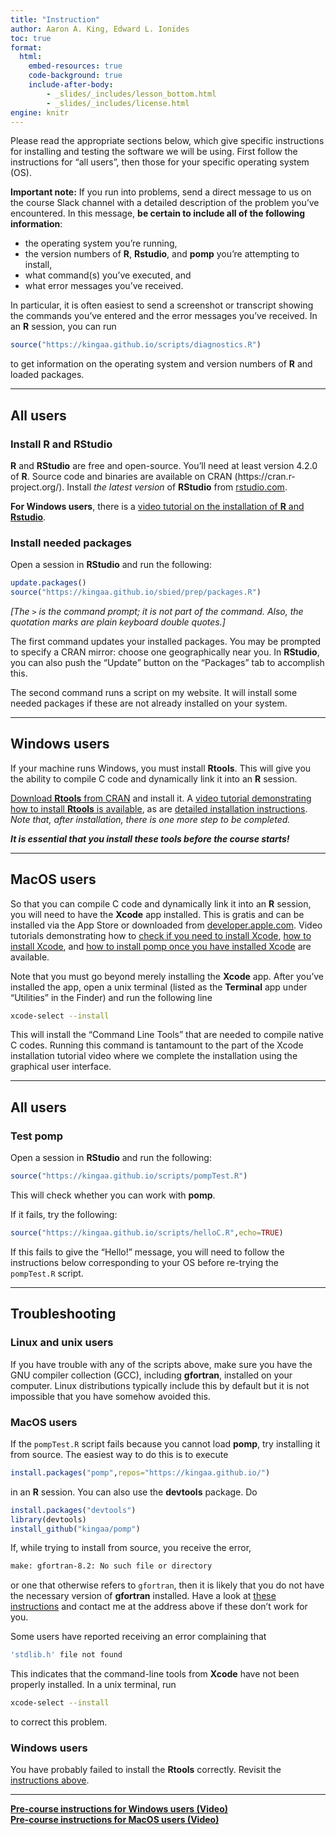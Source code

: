 ```yaml
---
title: "Instruction"
author: Aaron A. King, Edward L. Ionides
toc: true
format:
  html:
    embed-resources: true
    code-background: true
    include-after-body:
        - _slides/_includes/lesson_bottom.html
        - _slides/_includes/license.html
engine: knitr
---
```


```{=html}
<style type="text/css">
div .nb {
    background-color: #ffeca3;
    border-style: solid;
    border-width: 2;
    border-color: #00274c;
    padding: 1em;
}
hr {
    border-width: 3;
    border-color: #00274c;
}
</style>
```

Please read the appropriate sections below, which give specific instructions for installing and testing the software we will be using. First follow the instructions for "all users", then those for your specific operating system (OS).

::: nb
**Important note:** If you run into problems, send a direct message to us on the course Slack channel with a detailed description of the problem you've encountered. In this message, **be certain to include all of the following information**:

-   the operating system you’re running,
-   the version numbers of **R**, **Rstudio**, and **pomp** you’re attempting to install,
-   what command(s) you've executed, and
-   what error messages you've received.

In particular, it is often easiest to send a screenshot or transcript showing the commands you've entered and the error messages you've received. In an **R** session, you can run

```r
source("https://kingaa.github.io/scripts/diagnostics.R")
```

to get information on the operating system and version numbers of **R** and loaded packages.
:::

------------------------------------------------------------------------

## All users

### Install **R** and **RStudio**

**R** and **RStudio** are free and open-source. You’ll need at least version 4.2.0 of **R**. Source code and binaries are available on CRAN (https://cran.r-project.org/). Install *the latest version* of **RStudio** from [rstudio.com](https://www.rstudio.com/products/rstudio/download/).

**For Windows users**, there is a <a href="https://youtu.be/n6mnN3lGj4s" target="_blank">video tutorial on the installation of **R** and **Rstudio**</a>.

### Install needed packages

Open a session in **RStudio** and run the following:

```r
update.packages()
source("https://kingaa.github.io/sbied/prep/packages.R")
```

*\[The `>` is the command prompt; it is not part of the command. Also, the quotation marks are plain keyboard double quotes.\]*

The first command updates your installed packages. You may be prompted to specify a CRAN mirror: choose one geographically near you. In **RStudio**, you can also push the "Update" button on the "Packages" tab to accomplish this.

The second command runs a script on my website. It will install some needed packages if these are not already installed on your system.

------------------------------------------------------------------------

## Windows users {#windows-users}

If your machine runs Windows, you must install **Rtools**. This will give you the ability to compile C code and dynamically link it into an **R** session.

[Download **Rtools** from CRAN](https://cran.r-project.org/bin/windows/Rtools/) and install it. A <a href="https://youtu.be/lmIhiT_QsPE" target="_blank">video tutorial demonstrating how to install **Rtools** is available</a>, as are [detailed installation instructions](https://cran.r-project.org/bin/windows/Rtools/). *Note that, after installation, there is one more step to be completed.*

***It is essential that you install these tools before the course starts!***

------------------------------------------------------------------------

## MacOS users

So that you can compile C code and dynamically link it into an **R** session, you will need to have the **Xcode** app installed. This is gratis and can be installed via the App Store or downloaded from [developer.apple.com](https://developer.apple.com/download/). Video tutorials demonstrating how to [check if you need to install Xcode](https://youtu.be/j0kqPpMecp4), [how to install Xcode](https://youtu.be/aryEseip6Mk), and [how to install pomp once you have installed Xcode](https://youtu.be/ikvJcN3Zi2w) are available.

Note that you must go beyond merely installing the **Xcode** app. After you've installed the app, open a unix terminal (listed as the **Terminal** app under "Utilities" in the Finder) and run the following line

```bash
xcode-select --install
```

This will install the "Command Line Tools" that are needed to compile native C codes. Running this command is tantamount to the part of the Xcode installation tutorial video where we complete the installation using the graphical user interface.

------------------------------------------------------------------------

## All users

### Test **pomp**

Open a session in **RStudio** and run the following:

```r
source("https://kingaa.github.io/scripts/pompTest.R")
```

This will check whether you can work with **pomp**.

If it fails, try the following:

```r
source("https://kingaa.github.io/scripts/helloC.R",echo=TRUE)
```

If this fails to give the "Hello!" message, you will need to follow the instructions below corresponding to your OS before re-trying the `pompTest.R` script.

------------------------------------------------------------------------

## Troubleshooting

### Linux and unix users

If you have trouble with any of the scripts above, make sure you have the GNU compiler collection (GCC), including **gfortran**, installed on your computer. Linux distributions typically include this by default but it is not impossible that you have somehow avoided this.

### MacOS users

If the `pompTest.R` script fails because you cannot load **pomp**, try installing it from source. The easiest way to do this is to execute

```r
install.packages("pomp",repos="https://kingaa.github.io/")
```

in an **R** session. You can also use the **devtools** package. Do

```r
install.packages("devtools")
library(devtools)
install_github("kingaa/pomp")
```

If, while trying to install from source, you receive the error,

```bash
make: gfortran-8.2: No such file or directory
```

or one that otherwise refers to `gfortran`, then it is likely that you do not have the necessary version of **gfortran** installed. Have a look at [these instructions](https://mac.r-project.org/tools/) and contact me at the address above if these don’t work for you.

Some users have reported receiving an error complaining that

```bash
'stdlib.h' file not found
```

This indicates that the command-line tools from **Xcode** have not been properly installed. In a unix terminal, run

```bash
xcode-select --install
```

to correct this problem.

### Windows users

You have probably failed to install the **Rtools** correctly. Revisit the [instructions above](#windows-users).

------------------------------------------------------------------------

[**Pre-course instructions for Windows users (Video)**](https://www.youtube.com/playlist?list=PLluGwj6FGt2R3iM5CAEfIIof5dQfHVRgz)\
[**Pre-course instructions for MacOS users (Video)**](https://www.youtube.com/playlist?list=PLluGwj6FGt2S8GmrOF3s68LlsWoTRmuMQ)

